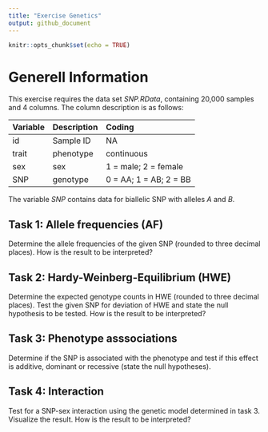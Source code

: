 ```yaml
---
title: "Exercise Genetics"
output: github_document
---
```


```r
knitr::opts_chunk$set(echo = TRUE)
```

# Generell Information

This exercise requires the data set *SNP.RData*, containing 20,000 samples and 4 columns. The column description is as follows:

|Variable |Description |Coding                 |
|:--------|:-----------|:----------------------|
|id       |Sample ID   |NA                     |
|trait    |phenotype   |continuous             |
|sex      |sex         |1 = male; 2 = female   |
|SNP      |genotype    |0 = AA; 1 = AB; 2 = BB |

The variable *SNP* contains data for biallelic SNP with alleles *A* and *B*. 

## Task 1: Allele frequencies (AF)

Determine the allele frequencies of the given SNP (rounded to three decimal places). How is the result to be interpreted?

## Task 2: Hardy-Weinberg-Equilibrium (HWE)

Determine the expected genotype counts in HWE (rounded to three decimal places). Test the given SNP for deviation of HWE and  state the null hypothesis to be tested. How is the result to be interpreted?

## Task 3: Phenotype asssociations

Determine if the SNP is associated with the phenotype and test if this effect is additive, dominant or recessive (state the null hypotheses). 

## Task 4: Interaction

Test for a SNP-sex interaction using the genetic model determined in task 3. Visualize the result. How is the result to be interpreted? 

